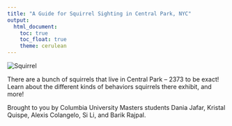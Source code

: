 ```yaml
---
title: "A Guide for Squirrel Sighting in Central Park, NYC"
output: 
  html_document:
    toc: true
    toc_float: true
    theme: cerulean
---
```


<img src="Squirrel.JPG" alt="Squirrel">

There are a bunch of squirrels that live in Central Park -- 2373 to be exact! Learn about the different kinds of behaviors squirrels there exhibit, and more!

Brought to you by Columbia University Masters students Dania Jafar, Kristal Quispe, Alexis Colangelo, Si Li, and Barik Rajpal.
